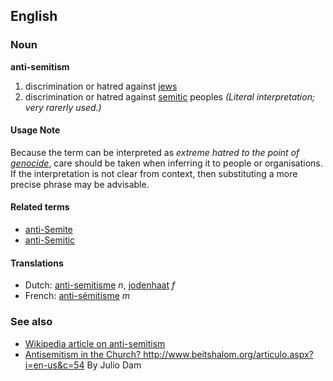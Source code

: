 ==English==
=== Noun ===
'''anti-semitism'''

# discrimination or hatred against [[jew]]s
# discrimination or hatred against [[semitic]] peoples ''(Literal interpretation; very rarerly used.)''

====Usage Note====
Because the term can be interpreted as ''extreme hatred to the point of [[genocide]]'', care should be taken when inferring it to people or organisations. If the interpretation is not clear from context, then substituting a more precise phrase may be advisable.

====Related terms====
*[[anti-Semite]]
*[[anti-Semitic]]

==== Translations ====
*Dutch: [[anti-semitisme]] ''n'', [[jodenhaat]] ''f''
*French: [[anti-sémitisme]] ''m''

=== See also ===
* [[w:Anti-Semitism|Wikipedia article on anti-semitism]]
* [[Antisemitism in the Church? http://www.beitshalom.org/articulo.aspx?i=en-us&c=54]] By Julio Dam